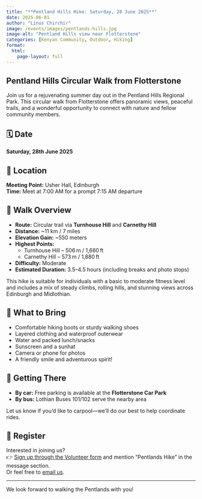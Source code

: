 ```yaml
---
title: "**Pentland Hills Hike: Saturday, 28 June 2025**"
date: 2025-06-01
author: "Linus Chirchir"
image: /events/images/pentlands-hills.jpg
image-alt: "Pentland Hills view near Flotterstone"
categories: [Kenyan Community, Outdoor, Hiking]
format:
  html:
    page-layout: full
---
```


## Pentland Hills Circular Walk from Flotterstone

Join us for a rejuvenating summer day out in the Pentland Hills Regional Park. This circular walk from Flotterstone offers panoramic views, peaceful trails, and a wonderful opportunity to connect with nature and fellow community members.

## 🗓️ Date  
**Saturday, 28th June 2025**

## 📍 Location  
**Meeting Point:** Usher Hall, Edinburgh  
**Time:** Meet at 7:00 AM for a prompt 7:15 AM departure

## 🥾 Walk Overview

- **Route:** Circular trail via **Turnhouse Hill** and **Carnethy Hill**
- **Distance:** ~11 km / 7 miles  
- **Elevation Gain:** ~550 meters  
- **Highest Points:**  
  - Turnhouse Hill – 506 m / 1,660 ft  
  - Carnethy Hill – 573 m / 1,880 ft  
- **Difficulty:** Moderate  
- **Estimated Duration:** 3.5–4.5 hours (including breaks and photo stops)

This hike is suitable for individuals with a basic to moderate fitness level and includes a mix of steady climbs, rolling hills, and stunning views across Edinburgh and Midlothian.

## 🎒 What to Bring

- Comfortable hiking boots or sturdy walking shoes  
- Layered clothing and waterproof outerwear  
- Water and packed lunch/snacks  
- Sunscreen and a sunhat  
- Camera or phone for photos  
- A friendly smile and adventurous spirit!

## 🚗 Getting There

- **By car:** Free parking is available at the **Flotterstone Car Park**
- **By bus:** Lothian Buses 101/102 serve the nearby area

Let us know if you'd like to carpool—we’ll do our best to help coordinate rides.

## 📝 Register

Interested in joining us?  
👉 [Sign up through the Volunteer form](../volunteer.qmd) and mention "Pentlands Hike" in the message section.  
Or feel free to [email us](mailto:info@kenyancommunityinscotland.uk).

---

We look forward to walking the Pentlands with you!